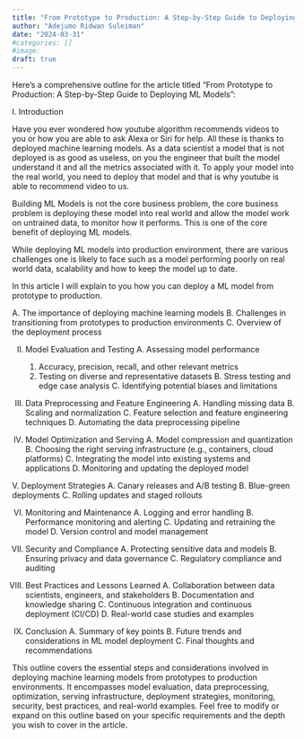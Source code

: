 ```yaml
---
title: "From Prototype to Production: A Step-by-Step Guide to Deploying ML Models"
author: "Adejumo Ridwan Suleiman"
date: "2024-03-31"
#categories: []
#image: 
draft: true
---
```

Here's a comprehensive outline for the article titled "From Prototype to Production: A Step-by-Step Guide to Deploying ML Models":

I. Introduction

Have you ever wondered how youtube algorithm recommends videos to you or how you are able to ask Alexa or Siri for help. All these is thanks to deployed machine learning models. As a data scientist a model that is not deployed is as good as useless, on you the engineer that built the model understand it and all the metrics associated with it. To apply your model into the real world, you need to deploy that model and that is why youtube is able to recommend video to us.

Building ML Models is not the core business problem, the core business problem is deploying these model into real world and allow the model work on untrained data, to monitor how it performs. This is one of the core benefit of deploying ML models. 

While deploying ML models into production environment, there are various challenges one is likely to face such as a model performing poorly on real world data, scalability and how to keep the model up to date. 

In this article I will explain to you how you can deploy a ML model from prototype to production.

   A. The importance of deploying machine learning models
   B. Challenges in transitioning from prototypes to production environments
   C. Overview of the deployment process

II. Model Evaluation and Testing
   A. Assessing model performance
      1. Accuracy, precision, recall, and other relevant metrics
      2. Testing on diverse and representative datasets
   B. Stress testing and edge case analysis
   C. Identifying potential biases and limitations

III. Data Preprocessing and Feature Engineering
   A. Handling missing data
   B. Scaling and normalization
   C. Feature selection and feature engineering techniques
   D. Automating the data preprocessing pipeline

IV. Model Optimization and Serving
   A. Model compression and quantization
   B. Choosing the right serving infrastructure (e.g., containers, cloud platforms)
   C. Integrating the model into existing systems and applications
   D. Monitoring and updating the deployed model

V. Deployment Strategies
   A. Canary releases and A/B testing
   B. Blue-green deployments
   C. Rolling updates and staged rollouts

VI. Monitoring and Maintenance
   A. Logging and error handling
   B. Performance monitoring and alerting
   C. Updating and retraining the model
   D. Version control and model management

VII. Security and Compliance
   A. Protecting sensitive data and models
   B. Ensuring privacy and data governance
   C. Regulatory compliance and auditing

VIII. Best Practices and Lessons Learned
   A. Collaboration between data scientists, engineers, and stakeholders
   B. Documentation and knowledge sharing
   C. Continuous integration and continuous deployment (CI/CD)
   D. Real-world case studies and examples

IX. Conclusion
   A. Summary of key points
   B. Future trends and considerations in ML model deployment
   C. Final thoughts and recommendations

This outline covers the essential steps and considerations involved in deploying machine learning models from prototypes to production environments. It encompasses model evaluation, data preprocessing, optimization, serving infrastructure, deployment strategies, monitoring, security, best practices, and real-world examples. Feel free to modify or expand on this outline based on your specific requirements and the depth you wish to cover in the article.